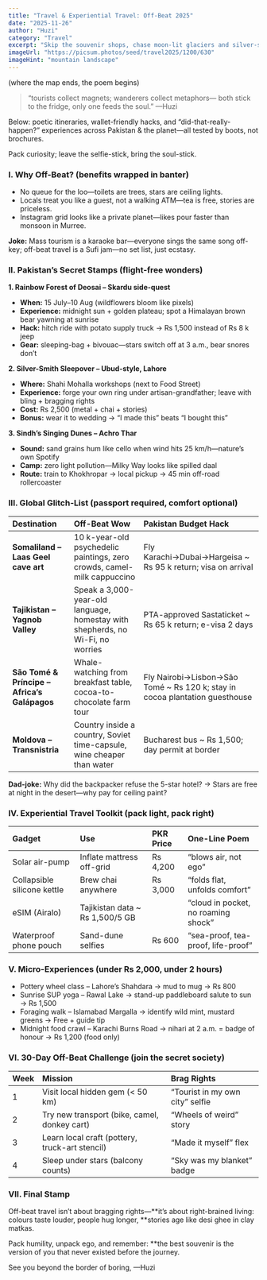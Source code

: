 ```yaml
---
title: "Travel & Experiential Travel: Off-Beat 2025"
date: "2025-11-26"
author: "Huzi"
category: "Travel"
excerpt: "Skip the souvenir shops, chase moon-lit glaciers and silver-smith classes—off-beat journeys that tattoo your passport with stories no postcard can carry."
imageUrl: "https://picsum.photos/seed/travel2025/1200/630"
imageHint: "mountain landscape"
---
```


(where the map ends, the poem begins)

> “tourists collect magnets;
> wanderers collect metaphors—
> both stick to the fridge, only one feeds the soul.”
> —Huzi

Below: poetic itineraries, wallet-friendly hacks, and “did-that-really-happen?” experiences across Pakistan & the planet—all tested by boots, not brochures.

Pack curiosity; leave the selfie-stick, bring the soul-stick.

### I. Why Off-Beat? (benefits wrapped in banter)

- No queue for the loo—toilets are trees, stars are ceiling lights.
- Locals treat you like a guest, not a walking ATM—tea is free, stories are priceless.
- Instagram grid looks like a private planet—likes pour faster than monsoon in Murree.

**Joke:** Mass tourism is a karaoke bar—everyone sings the same song off-key; off-beat travel is a Sufi jam—no set list, just ecstasy.

### II. Pakistan’s Secret Stamps (flight-free wonders)

**1. Rainbow Forest of Deosai – Skardu side-quest**

- **When:** 15 July–10 Aug (wildflowers bloom like pixels)
- **Experience:** midnight sun + golden plateau; spot a Himalayan brown bear yawning at sunrise
- **Hack:** hitch ride with potato supply truck → Rs 1,500 instead of Rs 8 k jeep
- **Gear:** sleeping-bag + bivouac—stars switch off at 3 a.m., bear snores don’t

**2. Silver-Smith Sleepover – Ubud-style, Lahore**

- **Where:** Shahi Mohalla workshops (next to Food Street)
- **Experience:** forge your own ring under artisan-grandfather; leave with bling + bragging rights
- **Cost:** Rs 2,500 (metal + chai + stories)
- **Bonus:** wear it to wedding → “I made this” beats “I bought this”

**3. Sindh’s Singing Dunes – Achro Thar**

- **Sound:** sand grains hum like cello when wind hits 25 km/h—nature’s own Spotify
- **Camp:** zero light pollution—Milky Way looks like spilled daal
- **Route:** train to Khokhropar → local pickup → 45 min off-road rollercoaster

### III. Global Glitch-List (passport required, comfort optional)

| Destination                                  | Off-Beat Wow                                                                                                | Pakistan Budget Hack                                                                                              |
| :------------------------------------------- | :---------------------------------------------------------------------------------------------------------- | :---------------------------------------------------------------------------------------------------------------- |
| **Somaliland – Laas Geel cave art**          | 10 k-year-old psychedelic paintings, zero crowds, camel-milk cappuccino                                       | Fly Karachi→Dubai→Hargeisa ~ Rs 95 k return; visa on arrival                                                        |
| **Tajikistan – Yagnob Valley**               | Speak a 3,000-year-old language, homestay with shepherds, no Wi-Fi, no worries                                 | PTA-approved Sastaticket ~ Rs 65 k return; e-visa 2 days                                                            |
| **São Tomé & Príncipe – Africa’s Galápagos** | Whale-watching from breakfast table, cocoa-to-chocolate farm tour                                           | Fly Nairobi→Lisbon→São Tomé ~ Rs 120 k; stay in cocoa plantation guesthouse                                       |
| **Moldova – Transnistria**                   | Country inside a country, Soviet time-capsule, wine cheaper than water                                      | Bucharest bus ~ Rs 1,500; day permit at border                                                                    |

**Dad-joke:** Why did the backpacker refuse the 5-star hotel?
→ Stars are free at night in the desert—why pay for ceiling paint?

### IV. Experiential Travel Toolkit (pack light, pack right)

| Gadget                      | Use                          | PKR Price       | One-Line Poem                  |
| :-------------------------- | :--------------------------- | :-------------- | :----------------------------- |
| Solar air-pump              | Inflate mattress off-grid    | Rs 4,200        | “blows air, not ego”           |
| Collapsible silicone kettle | Brew chai anywhere           | Rs 3,000        | “folds flat, unfolds comfort”  |
| eSIM (Airalo)               | Tajikistan data ~ Rs 1,500/5 GB |                 | “cloud in pocket, no roaming shock” |
| Waterproof phone pouch      | Sand-dune selfies            | Rs 600          | “sea-proof, tea-proof, life-proof” |

### V. Micro-Experiences (under Rs 2,000, under 2 hours)

- Pottery wheel class – Lahore’s Shahdara → mud to mug → Rs 800
- Sunrise SUP yoga – Rawal Lake → stand-up paddleboard salute to sun → Rs 1,500
- Foraging walk – Islamabad Margalla → identify wild mint, mustard greens → Free + guide tip
- Midnight food crawl – Karachi Burns Road → nihari at 2 a.m. = badge of honour → Rs 1,200 (food only)

### VI. 30-Day Off-Beat Challenge (join the secret society)

| Week | Mission                                  | Brag Rights                       |
| :--- | :--------------------------------------- | :-------------------------------- |
| 1    | Visit local hidden gem (< 50 km)         | “Tourist in my own city” selfie   |
| 2    | Try new transport (bike, camel, donkey cart) | “Wheels of weird” story         |
| 3    | Learn local craft (pottery, truck-art stencil) | “Made it myself” flex           |
| 4    | Sleep under stars (balcony counts)     | “Sky was my blanket” badge      |

### VII. Final Stamp

Off-beat travel isn’t about bragging rights—**it’s about right-brained living: colours taste louder, people hug longer, **stories age like desi ghee in clay matkas.

Pack humility, unpack ego, and remember:
**the best souvenir is the version of you that never existed before the journey.

See you beyond the border of boring,
—Huzi
